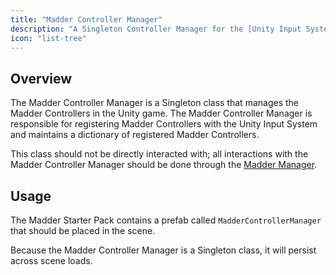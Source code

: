 ```yaml
---
title: "Madder Controller Manager"
description: "A Singleton Controller Manager for the [Unity Input System](https://docs.unity3d.com/Packages/com.unity.inputsystem@1.0/manual/index.html)"
icon: "list-tree"
---
```


## Overview

The Madder Controller Manager is a Singleton class that manages the Madder Controllers in the Unity game. The Madder
Controller Manager is responsible for registering Madder Controllers with the Unity Input System and maintains a
dictionary of registered Madder Controllers.

This class should not be directly interacted with; all interactions with the Madder Controller Manager should be done
through the [Madder Manager](madder-manager).

## Usage

The Madder Starter Pack contains a prefab called `MadderControllerManager` that should be placed in the scene.

Because the Madder Controller Manager is a Singleton class, it will persist across scene loads.
